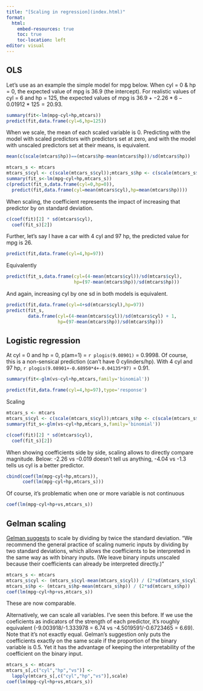 ```yaml
---
title: "[Scaling in regression](index.html)"
format:
  html:
    embed-resources: true
    toc: true
    toc-location: left
editor: visual
---
```


## OLS

Let's use as an example the simple model for mpg below. When cyl = 0 & hp = 0, the expected value of mpg is 36.9 (the intercept). For realistic values of cyl = 6 and hp = 125, the expected values of mpg is $36.9+-2.26*6-0.01912*125=20.93$.

```r
summary(fit<-lm(mpg~cyl+hp,mtcars))
predict(fit,data.frame(cyl=6,hp=125))
```

When we scale, the mean of each scaled variable is 0. Predicting with the model with scaled predictors with predictors set at zero, and with the model with unscaled predictors set at their means, is equivalent.

```r
mean(c(scale(mtcars$hp))==(mtcars$hp-mean(mtcars$hp))/sd(mtcars$hp))
```

```r
mtcars_s <- mtcars
mtcars_s$cyl <- c(scale(mtcars_s$cyl));mtcars_s$hp <- c(scale(mtcars_s$hp));
summary(fit_s<-lm(mpg~cyl+hp,mtcars_s))
c(predict(fit_s,data.frame(cyl=0,hp=0)),
  predict(fit,data.frame(cyl=mean(mtcars$cyl),hp=mean(mtcars$hp))))
```

When scaling, the coefficient represents the impact of increasing that predictor by on standard deviation.

```r
c(coef(fit)[2] * sd(mtcars$cyl),
  coef(fit_s)[2])
```

Further, let's say I have a car with 4 cyl and 97 hp, the predicted value for mpg is 26.

```r
predict(fit,data.frame(cyl=4,hp=97))
```

Equivalently

```r
predict(fit_s,data.frame(cyl=(4-mean(mtcars$cyl))/sd(mtcars$cyl),
                         hp=(97-mean(mtcars$hp))/sd(mtcars$hp)))
```

And again, increasing cyl by one sd in both models is equivalent.

```r
predict(fit,data.frame(cyl=4+sd(mtcars$cyl),hp=97))
predict(fit_s,
        data.frame(cyl=(4-mean(mtcars$cyl))/sd(mtcars$cyl) + 1,
                   hp=(97-mean(mtcars$hp))/sd(mtcars$hp)))
```

## Logistic regression

At cyl = 0 and hp = 0, p(am=1) = `r plogis(9.08901)` = 0.9998. Of course, this is a non-sensical prediction (can't have 0 cylinders/hp). With 4 cyl and 97 hp, `r plogis(9.08901+-0.68950*4+-0.04135*97)` = 0.91.

```r
summary(fit<-glm(vs~cyl+hp,mtcars,family='binomial'))
```

```r
predict(fit,data.frame(cyl=4,hp=97),type='response')
```

Scaling

```r
mtcars_s <- mtcars
mtcars_s$cyl <- c(scale(mtcars_s$cyl));mtcars_s$hp <- c(scale(mtcars_s$hp));
summary(fit_s<-glm(vs~cyl+hp,mtcars_s,family='binomial'))
```

```r
c(coef(fit)[2] * sd(mtcars$cyl),
  coef(fit_s)[2])
```

When showing coefficients side by side, scaling allows to directly compare magnitude. Below: -2.26 vs -0.019 doesn't tell us anything, -4.04 vs -1.3 tells us cyl is a better predictor.

```r
cbind(coef(lm(mpg~cyl+hp,mtcars)),
      coef(lm(mpg~cyl+hp,mtcars_s)))
```

Of course, it's problematic when one or more variable is not continuous

```r
coef(lm(mpg~cyl+hp+vs,mtcars_s))
```

## Gelman scaling

[Gelman suggests](https://onlinelibrary.wiley.com/doi/pdf/10.1002/sim.3107?casa_token=ViLc1x5Km7YAAAAA:lKAgtN697ynv4GPuxEsilFMuMQOJR4wGI177YxV-QU_HHn54-s9glomDdffWmBFG8nf7VvmDHFrWT1I7) to scale by dividing by twice the standard deviation. "We recommend the general practice of scaling numeric inputs by dividing by two standard deviations, which allows the coefficients to be interpreted in the same way as with binary inputs. (We leave binary inputs unscaled because their coefficients can already be interpreted directly.)"

```r
mtcars_s <- mtcars
mtcars_s$cyl <- (mtcars_s$cyl-mean(mtcars_s$cyl)) / (2*sd(mtcars_s$cyl))
mtcars_s$hp <- (mtcars_s$hp-mean(mtcars_s$hp)) / (2*sd(mtcars_s$hp))
coef(lm(mpg~cyl+hp+vs,mtcars_s))
```

These are now comparable.

Alternatively, we can scale all variables. I've seen this before. If we use the coeficients as indicators of the strength of each predictor, it's roughly equivalent (-9.003918/-1.333978 = 6.74 vs -4.5019591/-0.6723465 = 6.69). Note that it's not exactly equal. Gelman's suggestion only puts the coefficients exactly on the same scale if the proportion of the binary variable is 0.5. Yet it has the advantage of keeping the interpretability of the coefficient on the binary input.

```r
mtcars_s <- mtcars
mtcars_s[,c("cyl","hp","vs")] <- 
  lapply(mtcars_s[,c("cyl","hp","vs")],scale)
coef(lm(mpg~cyl+hp+vs,mtcars_s))
```
